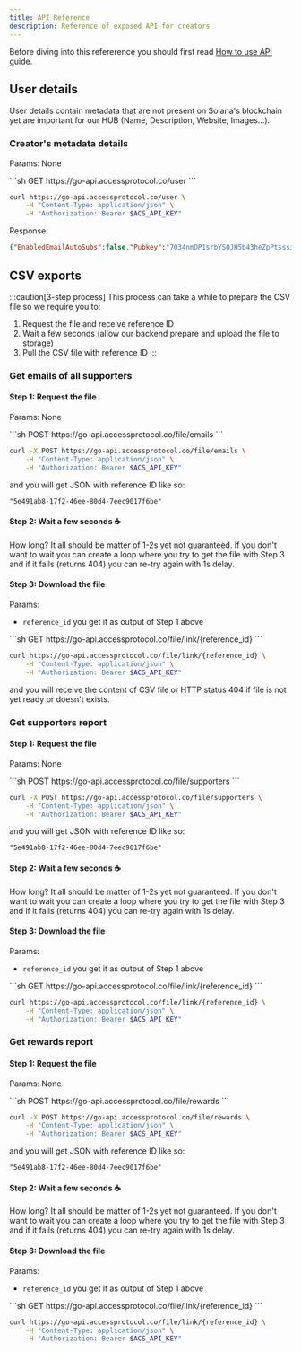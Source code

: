 ```yaml
---
title: API Reference
description: Reference of exposed API for creators
---
```



Before diving into this refererence you should first read [How to use API](../guides/api.md) guide.

## User details

User details contain metadata that are not present on Solana's blockchain yet are
important for our HUB (Name, Description, Website, Images...). 

### Creator's metadata details 

Params: None

<Tabs>
<TabItem label="REST">
```sh
GET https://go-api.accessprotocol.co/user
```
</TabItem>
<TabItem label="curl">

```sh
curl https://go-api.accessprotocol.co/user \
    -H "Content-Type: application/json" \
    -H "Authorization: Bearer $ACS_API_KEY"
```
</TabItem>
</Tabs>

Response:
```json
{"EnabledEmailAutoSubs":false,"Pubkey":"7Q34nmDP1srbYSQJH5b43heZpPtsssiRZa17hLnx5Gqx","Role":"admin","OwnedPool":{"Pubkey":"2hQSDVwJLbtwHzi3CKj8pmiQzLyfKZs5ZDhT1QZdHXv3","Name":"Telegram","Benefits":"","Description":"Telegram test pool","Website":"https://accessprotocol.co","Email":"ladi@accessprotocol.co","LogoImageURL":"https://ap-staging.fra1.digitaloceanspaces.com/d8760345-fdf1-11ed-bd11-8e0f9ac77f3d","HeroImageURL":"https://ap-staging.fra1.digitaloceanspaces.com/d87bf5d3-fdf1-11ed-bd11-8e0f9ac77f3d","ProfileImageURL":"https://ap-staging.fra1.digitaloceanspaces.com/d8677cc6-fdf1-11ed-bd11-8e0f9ac77f3d","UserPubkey":"7Q34nmDP1srbYSQJH5b43heZpPtsssiRZa17hLnx5Gqx","CollectEmails":false,"DisplayFE":true,"CreatedAt":"2023-05-29T09:24:27.966677+02:00","UpdatedAt":"2023-05-29T09:24:27.969427+02:00"},"Username":"7Q34...5Gqx","CreatedAt":"2023-05-29T09:22:52.411033+02:00","UpdatedAt":"2023-05-29T09:22:52.411033+02:00"}
```

## CSV exports

:::caution[3-step process]
This process can take a while to prepare the CSV file so we require you
to: 
1) Request the file and receive reference ID
2) Wait a few seconds (allow our backend prepare and upload the file to storage)
3) Pull the CSV file with reference ID
:::

### Get emails of all supporters

#### Step 1: Request the file

Params: None

<Tabs>
<TabItem label="REST">
```sh
POST https://go-api.accessprotocol.co/file/emails
```
</TabItem>
<TabItem label="curl">

```sh
curl -X POST https://go-api.accessprotocol.co/file/emails \
    -H "Content-Type: application/json" \
    -H "Authorization: Bearer $ACS_API_KEY"
```
</TabItem>
</Tabs>

and you will get JSON with reference ID like so:

```
"5e491ab8-17f2-46ee-80d4-7eec9017f6be"
```

#### Step 2: Wait a few seconds ☕

How long? It all should be matter of 1-2s yet not guaranteed.
If you don't want to wait you can create a loop where you try to get
the file with Step 3 and if it fails (returns 404) you can re-try again with 1s delay. 

#### Step 3: Download the file

Params:
- `reference_id` you get it as output of Step 1 above


<Tabs>
<TabItem label="REST">
```sh
GET https://go-api.accessprotocol.co/file/link/{reference_id}
```
</TabItem>
<TabItem label="curl">

```sh
curl https://go-api.accessprotocol.co/file/link/{reference_id} \
    -H "Content-Type: application/json" \
    -H "Authorization: Bearer $ACS_API_KEY"
```
</TabItem>
</Tabs>

and you will receive the content of CSV file or HTTP status 404 if file is not yet ready or doesn't exists.

### Get supporters report

#### Step 1: Request the file

Params: None

<Tabs>
<TabItem label="REST">
```sh
POST https://go-api.accessprotocol.co/file/supporters
```
</TabItem>
<TabItem label="curl">

```sh
curl -X POST https://go-api.accessprotocol.co/file/supporters \
    -H "Content-Type: application/json" \
    -H "Authorization: Bearer $ACS_API_KEY"
```
</TabItem>
</Tabs>

and you will get JSON with reference ID like so:

```
"5e491ab8-17f2-46ee-80d4-7eec9017f6be"
```

#### Step 2: Wait a few seconds ☕

How long? It all should be matter of 1-2s yet not guaranteed.
If you don't want to wait you can create a loop where you try to get
the file with Step 3 and if it fails (returns 404) you can re-try again with 1s delay. 

#### Step 3: Download the file

Params:
- `reference_id` you get it as output of Step 1 above


<Tabs>
<TabItem label="REST">
```sh
GET https://go-api.accessprotocol.co/file/link/{reference_id}
```
</TabItem>
<TabItem label="curl">

```sh
curl https://go-api.accessprotocol.co/file/link/{reference_id} \
    -H "Content-Type: application/json" \
    -H "Authorization: Bearer $ACS_API_KEY"
```
</TabItem>
</Tabs>

### Get rewards report

#### Step 1: Request the file

Params: None

<Tabs>
<TabItem label="REST">
```sh
POST https://go-api.accessprotocol.co/file/rewards
```
</TabItem>
<TabItem label="curl">

```sh
curl -X POST https://go-api.accessprotocol.co/file/rewards \
    -H "Content-Type: application/json" \
    -H "Authorization: Bearer $ACS_API_KEY"
```
</TabItem>
</Tabs>

and you will get JSON with reference ID like so:

```
"5e491ab8-17f2-46ee-80d4-7eec9017f6be"
```

#### Step 2: Wait a few seconds ☕

How long? It all should be matter of 1-2s yet not guaranteed.
If you don't want to wait you can create a loop where you try to get
the file with Step 3 and if it fails (returns 404) you can re-try again with 1s delay. 

#### Step 3: Download the file

Params:
- `reference_id` you get it as output of Step 1 above


<Tabs>
<TabItem label="REST">
```sh
GET https://go-api.accessprotocol.co/file/link/{reference_id}
```
</TabItem>
<TabItem label="curl">

```sh
curl https://go-api.accessprotocol.co/file/link/{reference_id} \
    -H "Content-Type: application/json" \
    -H "Authorization: Bearer $ACS_API_KEY"
```
</TabItem>
</Tabs>
